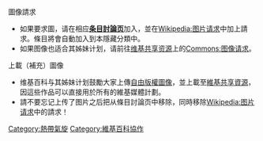 {{Catnav|頁面分類|各種主題的頁面分類|各種主題的歷史|灾难|熱帶氣旋}}
{{Catnav|頁面分類|历史|各種主題的歷史|灾难|熱帶氣旋}}
{{Catnav|頁面分類|人类社会|安全|灾难|熱帶氣旋}}
{{hiddencat}}
{{empty category}}
{{Catmore|Wikipedia:圖片請求}}

;圖像請求
*如果要求圖，请在相应<span style="text-decoration: underline;" class="">'''条目討論页'''</span>加入{{tl|Reqimage}}，並在[[Wikipedia:图片请求|Wikipedia:图片请求]]中加上請求。條目將會自動加入到本隱藏分類中。
*如果图像也适合其姊妹计划，请前往[[维基共享资源|维基共享资源]]上的[[commons:Commons:图像请求|Commons:图像请求]]。

;上載（補充）圖像
*维基百科与其姊妹计划鼓勵大家上傳[[Wikipedia:版權常見問題解答#哪裡有版權自由的材料？|自由版權圖像]]，並上載至[[維基共享資源|維基共享資源]]，因這些作品可以直接用於所有的維基媒體計劃。
*請不要忘记上传了图片之后把{{tl|Reqimage}}从條目討論页中移除，同時移除[[Wikipedia:图片请求|Wikipedia:图片请求]]中的請求！
[[Category:熱帶氣旋|Category:熱帶氣旋]]
[[Category:維基百科協作|Category:維基百科協作]]